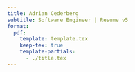 ```yaml
---
title: Adrian Cederberg
subtitle: Software Engineer | Resume v5
format:
  pdf:
    template: template.tex
    keep-tex: true
    template-partials:
      - ./title.tex
---
```

